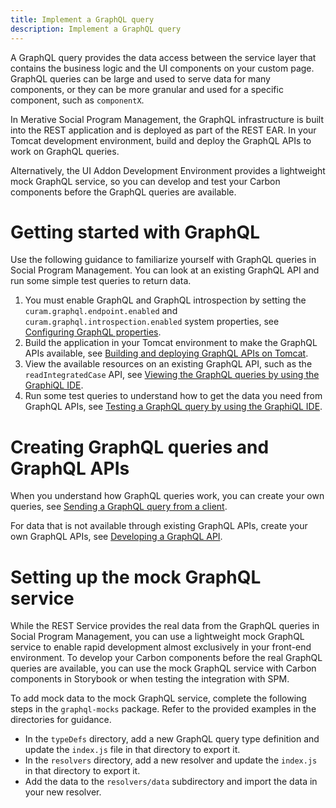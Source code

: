 ```yaml
---
title: Implement a GraphQL query
description: Implement a GraphQL query
---
```


A GraphQL query provides the data access between the service layer that contains the business logic and the UI components on your custom page. GraphQL queries can be large and used to serve data for many components, or they can be more granular and used for a specific component, such as `componentX`.

In Merative Social Program Management, the GraphQL infrastructure is built into the REST application and is deployed as part of the REST EAR. In your Tomcat development environment, build and deploy the GraphQL APIs to work on GraphQL queries.

Alternatively, the UI Addon Development Environment provides a lightweight mock GraphQL service, so you can develop and test your Carbon components before the GraphQL queries are available.

# Getting started with GraphQL

Use the following guidance to familiarize yourself with GraphQL queries in Social Program Management. You can look at an existing GraphQL API and run some simple test queries to return data.

1. You must enable GraphQL and GraphQL introspection by setting the `curam.graphql.endpoint.enabled` and `curam.graphql.introspection.enabled` system properties, see [Configuring GraphQL properties](https://www.ibm.com/docs/en/spm/8.0.2?topic=graphql-configuring-properties).
2. Build the application in your Tomcat environment to make the GraphQL APIs available, see [Building and deploying GraphQL APIs on Tomcat](https://www.ibm.com/docs/en/spm/8.0.2?topic=apis-building-deploying-graphql-tomcat).
3. View the available resources on an existing GraphQL API, such as the `readIntegratedCase` API, see [Viewing the GraphQL queries by using the GraphiQL IDE](https://www.ibm.com/docs/en/spm/8.0.2?topic=graphql-viewing-queries-by-using-graphiql-ide).
4. Run some test queries to understand how to get the data you need from GraphQL APIs, see [Testing a GraphQL query by using the GraphiQL IDE](https://www.ibm.com/docs/en/spm/8.0.2?topic=graphql-testing-query-by-using-graphiql-ide). 

# Creating GraphQL queries and GraphQL APIs

When you understand how GraphQL queries work, you can create your own queries, see [Sending a GraphQL query from a client](https://www.ibm.com/docs/en/spm/8.0.2?topic=graphql-sending-query-from-client).

For data that is not available through existing GraphQL APIs, create your own GraphQL APIs, see [Developing a GraphQL API](https://www.ibm.com/docs/en/spm/8.0.2?topic=graphql-developing-apis).

# Setting up the mock GraphQL service
While the REST Service provides the real data from the GraphQL queries in Social Program Management, you can use a lightweight mock GraphQL service to enable rapid development almost exclusively in your front-end environment. To develop your Carbon components before the real GraphQL queries are available, you can use the mock GraphQL service with Carbon components in Storybook or when testing the integration with SPM.

To add mock data to the mock GraphQL service, complete the following steps in the `graphql-mocks` package. Refer to the provided examples in the directories for guidance. 
 - In the `typeDefs` directory, add a new GraphQL query type definition and update the `index.js` file in that directory to export it.
 - In the `resolvers` directory, add a new resolver and update the `index.js` in that directory to export it.
 - Add the data to the `resolvers/data` subdirectory and import the data in your new resolver.
